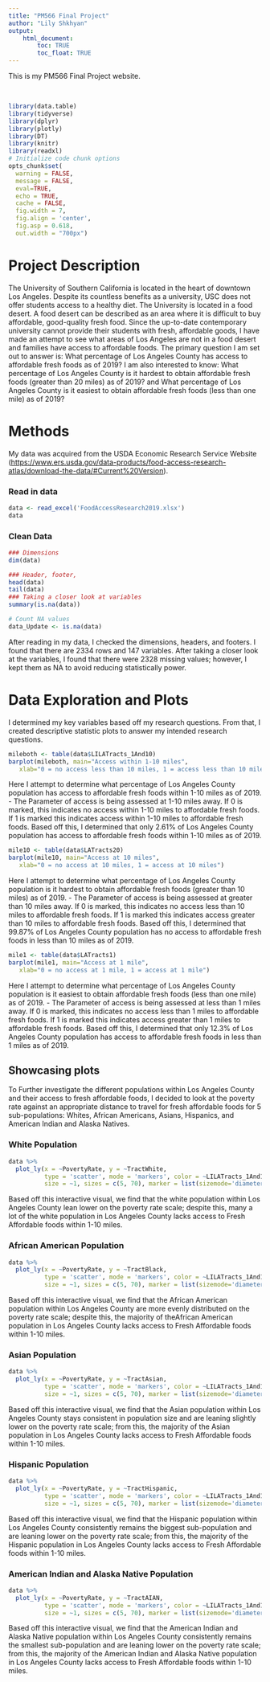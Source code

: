 ```yaml
---
title: "PM566 Final Project"
author: "Lily Shkhyan"
output: 
    html_document:
        toc: TRUE
        toc_float: TRUE
---
```


This is my PM566 Final Project website.

<br>

```r
library(data.table)
library(tidyverse)
library(dplyr)
library(plotly)
library(DT)
library(knitr)
library(readxl)
# Initialize code chunk options
opts_chunk$set(
  warning = FALSE,
  message = FALSE,
  eval=TRUE,
  echo = TRUE,
  cache = FALSE,
  fig.width = 7, 
  fig.align = 'center',
  fig.asp = 0.618,
  out.width = "700px")
```

# Project Description 

The University of Southern California is located in the heart of downtown Los Angeles. Despite its countless benefits as a university, USC does not offer students access to a healthy diet. The University is located in a food desert. A food desert can be described as an area where it is difficult to buy affordable, good-quality fresh food. Since the up-to-date contemporary university cannot provide their students with fresh, affordable goods, I have made an attempt to see what areas of Los Angeles are not in a food desert and families have access to affordable foods. The primary question I am set out to answer is: What percentage of Los Angeles County has access to affordable fresh foods as of 2019? I am also interested to know: What percentage of Los Angeles County is it hardest to obtain affordable fresh foods (greater than 20 miles) as of 2019? and What percentage of Los Angeles County is it easiest to obtain affordable fresh foods (less than one mile) as of 2019?
 
# Methods
  
My data was acquired from the USDA Economic Research Service Website (<https://www.ers.usda.gov/data-products/food-access-research-atlas/download-the-data/#Current%20Version>).
  
### Read in data
```r
data <- read_excel('FoodAccessResearch2019.xlsx')
data
```
### Clean Data
```r
### Dimensions 
dim(data)
```
```r
### Header, footer,
head(data)
tail(data)
### Taking a closer look at variables 
summary(is.na(data))
```
```r
# Count NA values
data_Update <- is.na(data)
```
After reading in my data, I checked the dimensions, headers, and footers. I found that there are 2334 rows and 147 variables. After taking a closer look at the variables, I found that there were 2328 missing values; however, I kept them as NA to avoid reducing statistically power.

# Data Exploration and Plots

I determined my key variables based off my research questions. From that, I created descriptive statistic plots to answer my intended research questions. 

```r
mileboth <- table(data$LILATracts_1And10)
barplot(mileboth, main="Access within 1-10 miles",
   xlab="0 = no access less than 10 miles, 1 = access less than 10 miles")
``` 
Here I attempt to determine what percentage of Los Angeles County population has access to affordable fresh foods within 1-10 miles as of 2019. 
  - The Parameter of access is being assessed at 1-10 miles away. If 0 is marked, this indicates no access within 1-10 miles to affordable fresh foods. If 1 is marked this indicates access within 1-10 miles to affordable fresh foods. Based off this, I determined that only 2.61% of Los Angeles County population has access to affordable fresh foods within 1-10 miles as of 2019. 

```r
mile10 <- table(data$LATracts20)
barplot(mile10, main="Access at 10 miles",
   xlab="0 = no access at 10 miles, 1 = access at 10 miles")
```
Here I attempt to determine what percentage of Los Angeles County population is it hardest to obtain affordable fresh foods (greater than 10 miles) as of 2019. 
  - The Parameter of access is being assessed at greater than 10 miles away. If 0 is marked, this indicates no access less than 10 miles to affordable fresh foods. If 1 is marked this indicates access greater than 10 miles to affordable fresh foods. Based off this, I determined that 99.87% of Los Angeles County population has no access to affordable fresh foods in less than 10 miles as of 2019. 

```r
mile1 <- table(data$LATracts1)
barplot(mile1, main="Access at 1 mile",
   xlab="0 = no access at 1 mile, 1 = access at 1 mile")
```
Here I attempt to determine what percentage of Los Angeles County population is it easiest to obtain affordable fresh foods (less than one mile) as of 2019. 
  - The Parameter of access is being assessed at less than 1 miles away. If 0 is marked, this indicates no access less than 1 miles to affordable fresh foods. If 1 is marked this indicates access greater than 1 miles to affordable fresh foods. Based off this, I determined that only 12.3% of Los Angeles County population has access to affordable fresh foods in less than 1 miles as of 2019. 

## Showcasing plots {.tabset}

To Further investigate the different populations within Los Angeles County and their access to fresh affordable foods, I decided to look at the poverty rate against an appropriate distance to travel for fresh affordable foods for 5 sub-populations: Whites, African Americans, Asians, Hispanics, and American Indian and Alaska Natives. 

### White Population

```r
data %>% 
  plot_ly(x = ~PovertyRate, y = ~TractWhite, 
          type = 'scatter', mode = 'markers', color = ~LILATracts_1And10,
          size = ~1, sizes = c(5, 70), marker = list(sizemode='diameter', opacity=0.5))
```
Based off this interactive visual, we find that the white population within Los Angeles County lean lower on the poverty rate scale; despite this, many a lot of the white population in Los Angeles County lacks access to Fresh Affordable foods within 1-10 miles. 



### African American Population

```r
data %>% 
  plot_ly(x = ~PovertyRate, y = ~TractBlack, 
          type = 'scatter', mode = 'markers', color = ~LILATracts_1And10,
          size = ~1, sizes = c(5, 70), marker = list(sizemode='diameter', opacity=0.5))
```
Based off this interactive visual, we find that the African American population within Los Angeles County are more evenly distributed on the poverty rate scale; despite this, the majority of theAfrican American population in Los Angeles County lacks access to Fresh Affordable foods within 1-10 miles. 

### Asian Population

```r
data %>% 
  plot_ly(x = ~PovertyRate, y = ~TractAsian, 
          type = 'scatter', mode = 'markers', color = ~LILATracts_1And10,
          size = ~1, sizes = c(5, 70), marker = list(sizemode='diameter', opacity=0.5))
```
Based off this interactive visual, we find that the Asian population within Los Angeles County stays consistent in population size and are leaning slightly lower on the poverty rate scale; from this, the majority of the Asian population in Los Angeles County lacks access to Fresh Affordable foods within 1-10 miles. 

### Hispanic Population

```r
data %>% 
  plot_ly(x = ~PovertyRate, y = ~TractHispanic, 
          type = 'scatter', mode = 'markers', color = ~LILATracts_1And10,
          size = ~1, sizes = c(5, 70), marker = list(sizemode='diameter', opacity=0.5))
```
Based off this interactive visual, we find that the Hispanic population within Los Angeles County consistently remains the biggest sub-population and are leaning lower on the poverty rate scale; from this, the majority of the Hispanic population in Los Angeles County lacks access to Fresh Affordable foods within 1-10 miles.

### American Indian and Alaska Native Population

```r
data %>% 
  plot_ly(x = ~PovertyRate, y = ~TractAIAN, 
          type = 'scatter', mode = 'markers', color = ~LILATracts_1And10,
          size = ~1, sizes = c(5, 70), marker = list(sizemode='diameter', opacity=0.5))
```
Based off this interactive visual, we find that the American Indian and Alaska Native population within Los Angeles County consistently remains the smallest sub-population and are leaning lower on the poverty rate scale; from this, the majority of the American Indian and Alaska Native population in Los Angeles County lacks access to Fresh Affordable foods within 1-10 miles.

## {-}



